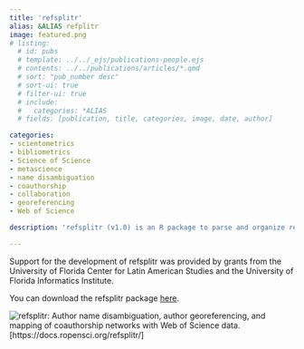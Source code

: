 ```yaml
---
title: 'refsplitr'
alias: &ALIAS refplitr
image: featured.png
# listing:
  # id: pubs
  # template: ../../_ejs/publications-people.ejs 
  # contents: ../../publications/articles/*.qmd
  # sort: "pub_number desc"
  # sort-ui: true
  # filter-ui: true
  # include:
  #   categories: *ALIAS
  # fields: [publication, title, categories, image, date, author]

categories:
- scientometrics
- bibliometrics
- Science of Science
- metascience 
- name disambiguation 
- coauthorship 
- collaboration 
- georeferencing 
- Web of Science

description: 'refsplitr (v1.0) is an R package to parse and organize reference records downloaded from the Web of Science citation database, disambiguate the names of authors, geocode their locations, and generate/visualize coauthorship networks. The Web of Science (WOS) is a toll-access literature and citation database maintained by Clarivate Analytics that indexes articles from ~12,000 academic journals. WOS records include a diversity of data about each article (e.g., article title, journal name, author names, author addresses, number of times the article has been cited, funding sources), making them very useful for studying patterns of scientific productivity, coauthorship, research impact, and other Science of Science topics. Because bulk WOS records and API access to the WOS are very expensive, researchers at WOS-subscribing institutions often gather data by conducting WOS searches and downloading reference records in batches. However, this requires a cumbersome process of extracting, merging, and correcting data from the downloaded records prior to conducting any analyses. refsplitr will rapidly merge and process reference data files downloaded from the WOS, and then process and organize them in a format amenable for use in scientometric, social network, and Science of Science analyses.'

---
```


Support for the development of refsplitr was provided by grants from the University of Florida Center for Latin American Studies and the University of Florida Informatics Institute.

You can download the refsplitr package [here](https://docs.ropensci.org/refsplitr/).


![refsplitr: Author name disambiguation, author georeferencing, and mapping of coauthorship networks with Web of Science data.](./featured.jpg)[https://docs.ropensci.org/refsplitr/]

